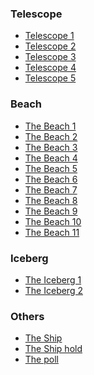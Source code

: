 {{CPW|Save the Migrator Project|Projeto Salve o Migrator}}

===Telescope===
*[http://archives.clubpenguinwiki.info/swf.cpcheats.info/rooms/2008/rockhopper_crash_full_files/telescopecrash1.swf Telescope 1]
*[http://archives.clubpenguinwiki.info/swf.cpcheats.info/rooms/2008/rockhopper_crash_full_files/telescopecrash2.swf Telescope 2]
*[http://archives.clubpenguinwiki.info/swf.cpcheats.info/rooms/2008/rockhopper_crash_full_files/telescopecrash3.swf Telescope 3]
*[http://archives.clubpenguinwiki.info/swf.cpcheats.info/rooms/2008/rockhopper_crash_full_files/telescopecrash4.swf Telescope 4]
*[http://archives.clubpenguinwiki.info/swf.cpcheats.info/rooms/2008/rockhopper_crash_full_files/telescope0417.swf Telescope 5]

===Beach===
*[http://archives.clubpenguinwiki.info/swf.cpcheats.info/rooms/2008/rockhopper_crash_full_files/beach45afterrockycrash.swf The Beach 1]
*[http://archives.clubpenguinwiki.info/swf.cpcheats.info/rooms/2008/rockhopper_crash_full_files/party/beach45.swf The Beach 2]
*[http://archives.clubpenguinwiki.info/swf.cpcheats.info/rooms/2008/rockhopper_crash_full_files/0403beach45.swf The Beach 3]
*[http://archives.clubpenguinwiki.info/swf.cpcheats.info/rooms/2008/rockhopper_crash_full_files/0223beach45.swf The Beach 4]
*[http://archives.clubpenguinwiki.info/swf.cpcheats.info/rooms/2008/rockhopper_crash_full_files/0229beach45.swf The Beach 5]
*[http://archives.clubpenguinwiki.info/swf.cpcheats.info/rooms/2008/rockhopper_crash_full_files/0307beach45.swf The Beach 6]
*[http://archives.clubpenguinwiki.info/swf.cpcheats.info/rooms/2008/rockhopper_crash_full_files/0320beach45.swf The Beach 7]
*[http://archives.clubpenguinwiki.info/swf.cpcheats.info/rooms/2008/rockhopper_crash_full_files/0327beach45.swf The Beach 8]
*[http://archives.clubpenguinwiki.info/swf.cpcheats.info/rooms/2008/april_fools_08/0328beach46.swf The Beach 9]
*[http://archives.clubpenguinwiki.info/swf.cpcheats.info/rooms/2008/rockhopper_crash_full_files/0410beach45.swf The Beach 10]
*[http://archives.clubpenguinwiki.info/swf.cpcheats.info/rooms/2008/rockhopper_crash_full_files/party_after_rebuild/0425beach50.swf The Beach 11]

===Iceberg===
*[http://archives.clubpenguinwiki.info/swf.cpcheats.info/rooms/2008/rockhopper_crash_full_files/berg401.swf The Iceberg 1]
*[http://archives.clubpenguinwiki.info/swf.cpcheats.info/rooms/2008/rockhopper_crash_full_files/party/berg40.swf The Iceberg 2]

===Others===
*[http://archives.clubpenguinwiki.info/swf.cpcheats.info/rooms/2008/rockhopper_crash_full_files/0403ship42.swf The Ship]
*[http://archives.clubpenguinwiki.info/swf.cpcheats.info/rooms/2008/rockhopper_crash_full_files/0410shiphold44.swf The Ship hold]
*[http://archives.clubpenguinwiki.info/swf.cpcheats.info/rooms/2008/rockhopper_crash_full_files/party/pollsub.swf The poll]

{{Events}}
